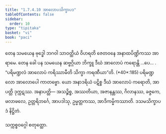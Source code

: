```yaml
---
title: "1.7.4.10 အာလောပသိက္ခာပဒ"
tableOfContents: false
sidebar:
  order: 10
type: "tipitaka"
basket: "vi"
book: "paci"
---
```



<DynamicBreadcrumb />

<Division number="616" book="paci" e="ch" v="2" p="254">

<Paragraph number="1884" book="paci">
တေန သမယေန ဗုဒ္ဓေါ ဘဂဝါ သာဝတ္ထိယံ ဝိဟရတိ ဇေတဝနေ အနာထပိဏ္ဍိကဿ အာရာမေ. တေန ခေါ ပန သမယေန ဆဗ္ဗဂ္ဂိယာ ဘိက္ခူ ဒီဃံ အာလောပံ ကရောန္တိ …ပေ… .
</Paragraph>

<Paragraph number="1885" book="paci">
<Emphasis>“ပရိမဏ္ဍလံ အာလောပံ ကရိဿာမီတိ သိက္ခာ ကရဏီယာ”</Emphasis>တိ. (*40*:<Emphasis>185</Emphasis>)
</Paragraph>

<Paragraph number="1886" book="paci">
ပရိမဏ္ဍလော အာလောပေါ ကာတဗ္ဗော. ယော အနာဒရိယံ ပဋိစ္စ ဒီဃံ အာလောပံ ကရောတိ, အာပတ္တိ ဒုက္ကဋဿ.
</Paragraph>

<Paragraph number="1887" book="paci">
အနာပတ္တိ— အသဉ္စိစ္စ, အဿတိယာ, အဇာနန္တဿ, ဂိလာနဿ, ခဇ္ဇကေ, ဖလာဖလေ, ဥတ္တရိဘင်္ဂေ, အာပဒါသု, ဥမ္မတ္တကဿ, အာဒိကမ္မိကဿာတိ.

</Paragraph>
</Division>

<Paragraph number="1888" type="center" book="paci">
ဒသမသိက္ခာပဒံ နိဋ္ဌိတံ.

  
သက္ကစ္စဝဂ္ဂေါ စတုတ္ထော.
</Paragraph>
